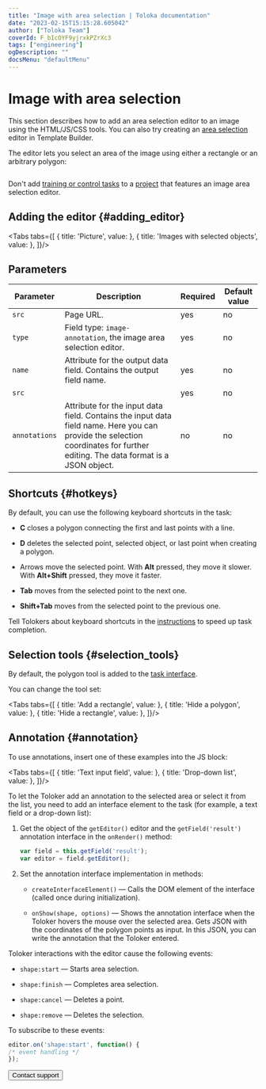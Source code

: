 ```yaml
---
title: "Image with area selection | Toloka documentation"
date: "2023-02-15T15:15:28.605042"
author: ["Toloka Team"]
coverId: F_bIcOYF9yjrxkPZrXc3
tags: ["engineering"]
ogDescription: ""
docsMenu: "defaultMenu"
---
```



# Image with area selection

<Note mode="note" title="Note">

This section describes how to add an area selection editor to an image using the HTML/JS/CSS tools. You can also try creating an [area selection](/docs/template-builder/operations/select-areas) editor in Template Builder.

</Note>

The editor lets you select an area of the image using either a rectangle or an arbitrary polygon:

<Image width="490px" withBackground imageId="1675426547089" alt="" />

<Note mode="note" title="Note">

Don't add [training or control tasks](/docs/guide/pool) to a [project](/docs/glossary#project) that features an image area selection editor.

</Note>

## Adding the editor {#adding_editor}

<Tabs tabs={[
  { title: 'Picture', value: <ImageAnnotationList1/> },
  { title: 'Images with selected objects', value: <ImageAnnotationList2/> },
]}/>

## Parameters

**Parameter**|**Description**|**Required**|**Default value**
----- | ----- | ----- | -----
`src`| Page URL. | yes | no
`type`| Field type: `image-annotation`, the image area selection editor. | yes | no
`name`| Attribute for the output data field. Contains the output field name. | yes | no
`src`| <ImageAnnotationTable1/>| yes | no
`annotations`| Attribute for the input data field. Contains the input data field name. Here you can provide the selection coordinates for further editing. The data format is a JSON object. | no | no

## Shortcuts {#hotkeys}

By default, you can use the following keyboard shortcuts in the task:

- **C** closes a polygon connecting the first and last points with a line.

- **D** deletes the selected point, selected object, or last point when creating a polygon.

- Arrows move the selected point. With **Alt** pressed, they move it slower. With **Alt+Shift** pressed, they move it faster.

- **Tab** moves from the selected point to the next one.

- **Shift+Tab** moves from the selected point to the previous one.

Tell Tolokers about keyboard shortcuts in the [instructions](/docs/glossary#instructions) to speed up task completion.

## Selection tools {#selection_tools}

By default, the polygon tool is added to the [task interface](/docs/glossary#task-interface).

You can change the tool set:

<Tabs tabs={[
  { title: 'Add a rectangle', value: <ImageAnnotationList3/> },
  { title: 'Hide a polygon', value: <ImageAnnotationList4/> },
  { title: 'Hide a rectangle', value: <ImageAnnotationList5/> },
]}/>

## Annotation {#annotation}

To use annotations, insert one of these examples into the JS block:

<Tabs tabs={[
  { title: 'Text input field', value: <ImageAnnotationList6/> },
  { title: 'Drop-down list', value: <ImageAnnotationList7/> },
]}/>

<Cut title="Explanation of examples">

To let the Toloker add an annotation to the selected area or select it from the list, you need to add an interface element to the task (for example, a text field or a drop-down list):

1. Get the object of the `getEditor()` editor and the `getField('result')` annotation interface in the `onRender()` method:

    ```javascript
    var field = this.getField('result');
    var editor = field.getEditor();
    ```

1. Set the annotation interface implementation in methods:

    - `createInterfaceElement()` — Calls the DOM element of the interface (called once during initialization).

    - `onShow(shape, options)` — Shows the annotation interface when the Toloker hovers the mouse over the selected area. Gets JSON with the coordinates of the polygon points as input. In this JSON, you can write the annotation that the Toloker entered.

</Cut>

Toloker interactions with the editor cause the following events:

- `shape:start` — Starts area selection.

- `shape:finish` — Completes area selection.

- `shape:cancel` — Deletes a point.

- `shape:remove` — Deletes the selection.

To subscribe to these events:

```javascript
editor.on('shape:start', function() {
/* event handling */
});
```

<Button themeColor="light" view="default" size="l" type="link" url="/docs/guide/troubleshooting/support?form-source=guide-t-components-image-annotation">Contact support</Button>
